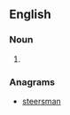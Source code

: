 ==English==

===Noun===
{{en-noun|sg=[[mare]]'s-[[nest]]}}

# {{alternative spelling of|mare's nest}}

===Anagrams===
* [[steersman#English|steersman]]